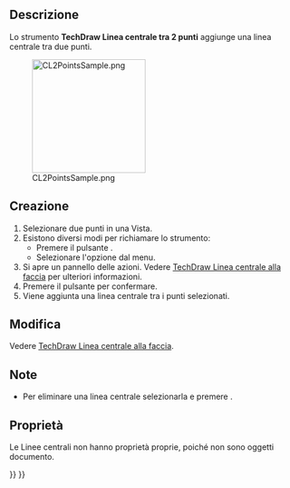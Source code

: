 <languages/>

{{Docnav/it
|[[TechDraw_2LineCenterLine/it|Linea centrale tra 2 linee]]
|[[TechDraw_2PointCosmeticLine/it|Linea tra 2 punti]]
|[[TechDraw_Workbench/it|TechDraw]]
|IconL=TechDraw_2LineCenterLine.svg
|IconR=TechDraw_2PointCosmeticLine.svg
|IconC=Workbench_TechDraw.svg
}}

{{GuiCommand/it
|Name=TechDraw 2PointCenterLine
|Name/it=TechDraw Linea centrale tra 2 punti
|MenuLocation=TechDraw → Aggiungi linee → Aggiungi Linea centrale tra 2 punti
|Workbenches=[[TechDraw_Workbench/it|TechDraw]]
|Version=0.19
|SeeAlso=[[TechDraw_FaceCenterLine/it|TechDraw Linea centrale alla faccia]], [[TechDraw_2LineCenterLine/it|TechDraw Linea centrale tra 2 linee]]
}}

<span id="Description"></span>
==Descrizione==

Lo strumento '''TechDraw Linea centrale tra 2 punti''' aggiunge una linea centrale tra due punti.

[[Image:CL2PointsSample.png|200px]]

{{Caption|Linea centrale tra 2 punti}}

<span id="Usage_create"></span>
==Creazione==

# Selezionare due punti in una Vista.
# Esistono diversi modi per richiamare lo strumento:
#* Premere il pulsante {{Button|[[Image:TechDraw_2PointCenterLine.svg|16px]] [[TechDraw_2PointCenterLine/it|Aggiungi linea centrale tra 2 punti]]}}.
#* Selezionare l'opzione {{MenuCommand|TechDraw → Aggiungi linee → [[Image:TechDraw_2PointCenterLine.svg|16px]] Aggiungi linea centrale tra 2 punti}} dal menu.
# Si apre un pannello delle azioni. Vedere [[TechDraw_FaceCenterLine/it#Opzioni|TechDraw Linea centrale alla faccia]] per ulteriori informazioni.
# Premere il pulsante {{Button|OK}} per confermare.
# Viene aggiunta una linea centrale tra i punti selezionati.

<span id="Usage_edit"></span>
==Modifica==

Vedere [[TechDraw_FaceCenterLine/it#Modifica|TechDraw Linea centrale alla faccia]].

<span id="Notes"></span>
==Note==

* Per eliminare una linea centrale selezionarla e premere {{KEY|Delete}}. {{Version/it|1.0}}

<span id="Properties"></span>
==Proprietà==

Le Linee centrali non hanno proprietà proprie, poiché non sono oggetti documento.


{{Docnav/it
|[[TechDraw_2LineCenterLine/it|Linea centrale tra 2 linee]]
|[[TechDraw_2PointCosmeticLine/it|Linea tra 2 punti]]
|[[TechDraw_Workbench/it|TechDraw]]
|IconL=TechDraw_2LineCenterLine.svg
|IconR=TechDraw_2PointCosmeticLine.svg
|IconC=Workbench_TechDraw.svg
}}

{{TechDraw Tools navi{{#translation:}}}}
{{Userdocnavi{{#translation:}}}}